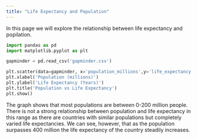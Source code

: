 ```yaml
---
title: "Life Expectancy and Population"
---
```

In this page we will explore the relationship between life expectancy and popilation.

```python
import pandas as pd
import matplotlib.pyplot as plt

gapminder = pd.read_csv('gapminder.csv')

plt.scatter(data=gapminder, x='population_millions',y='life_expectancy')
plt.xlabel('Population (millions)')
plt.ylabel('Life Expectancy (Years)')
plt.title('Population vs Life Expectancy')
plt.show()
```

The graph shows that most populations are between 0-200 million people. There is not a strong relationship between population and life expectancy in this range as there are countries with similar populations but completely varied life expectancies. We can see, however, that as the population surpasses 400 million the life expectancy of the country steadily increases.